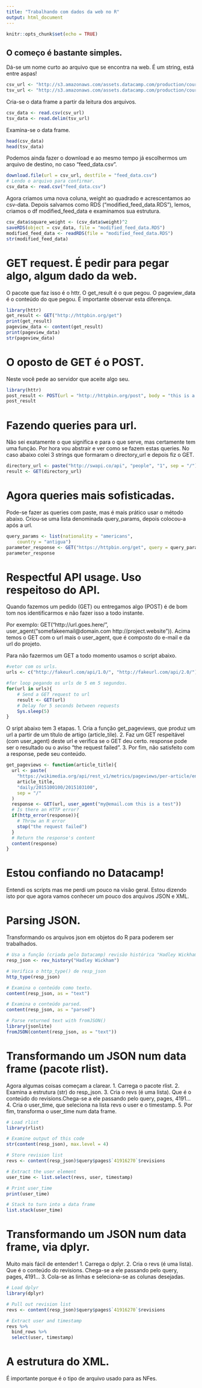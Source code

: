 ```yaml
---
title: "Trabalhando com dados da web no R"
output: html_document
---
```


```r
knitr::opts_chunk$set(echo = TRUE)
```

## O começo é bastante simples.

Dá-se um nome curto ao arquivo que se encontra na web. É um string, está entre aspas!
```r
csv_url <- "http://s3.amazonaws.com/assets.datacamp.com/production/course_1561/datasets/chickwts.csv"
tsv_url <- "http://s3.amazonaws.com/assets.datacamp.com/production/course_3026/datasets/tsv_data.tsv"
```

Cria-se o data frame a partir da leitura dos arquivos.
```r
csv_data <- read.csv(csv_url)
tsv_data <- read.delim(tsv_url)
```

Examina-se o data frame.
```r
head(csv_data)
head(tsv_data)
```

Podemos ainda fazer o download e ao mesmo tempo já escolhermos um arquivo de destino, no caso "feed_data.csv".
```r
download.file(url = csv_url, destfile = "feed_data.csv")
# Lendo o arquivo para confirmar.
csv_data <- read.csv("feed_data.csv")
```

Agora criamos uma nova coluna, weight ao quadrado e acrescentamos ao csv-data.
Depois salvamos como RDS ("modified_feed_data.RDS"),
lemos, criamos o df modified_feed_data e
examinamos sua estrutura.

```r
csv_data$square_weight <- (csv_data$weight)^2
saveRDS(object = csv_data, file = "modified_feed_data.RDS")
modified_feed_data <- readRDS(file = "modified_feed_data.RDS")
str(modified_feed_data)
```

# GET request. É pedir para pegar algo, algum dado da web. 
O pacote que faz isso é o httr. 
O get_result é o que pegou.
O pageview_data é o conteúdo do que pegou. É importante observar esta diferença.
```r
library(httr)
get_result <- GET("http://httpbin.org/get")
print(get_result)
pageview_data <- content(get_result)
print(pageview_data)
str(pageview_data)
```

# O oposto de GET é o POST. 
Neste você pede ao servidor que aceite algo seu.
```r
library(httr)
post_result <- POST(url = "http://httpbin.org/post", body = "this is a test")
post_result
```

# Fazendo queries para url.
Não sei exatamente o que significa e para o que serve, mas certamente tem uma função. 
Por hora vou abstrair e ver como se fazem estas queries.
No caso abaixo colei 3 strings que formaram o directory_url e depois fiz o GET.
```r
directory_url <- paste("http://swapi.co/api", "people", "1", sep = "/")
result <- GET(directory_url)
```

# Agora queries mais sofisticadas.
Pode-se fazer as queries com paste, mas é mais prático usar o método abaixo.
Criou-se uma lista denominada query_params, depois colocou-a após a url.
```r
query_params <- list(nationality = "americans", 
    country = "antigua")
parameter_response <- GET("https://httpbin.org/get", query = query_params)
parameter_response
```

# Respectful API usage. Uso respeitoso do API.
Quando fazemos um pedido (GET) ou entregamos algo (POST) é de bom tom nos identificarmos e não fazer isso a todo instante.

Por exemplo: GET("http://url.goes.here/", user_agent("somefakeemail@domain.com http://project.website")).
Acima temos o GET com o url mais o user_agent, que é composto do e-mail e da url do projeto.

Para não fazermos um GET a todo momento usamos o script abaixo.
```r
#vetor com os urls.
urls <- c("http://fakeurl.com/api/1.0/", "http://fakeurl.com/api/2.0/")

#for loop pegando os urls de 5 em 5 segundos.
for(url in urls){
    # Send a GET request to url
    result <- GET(url)
    # Delay for 5 seconds between requests
    Sys.sleep(5)
}
```

O sript abaixo tem 3 etapas.
1. Cria a função get_pageviews, que produz um url a partir de um título de artigo (article_tile).
2. Faz um GET respeitável (com user_agent) deste url e verifica se o GET deu certo.
response pode ser o resultado ou o aviso "the request failed".
3. Por fim, não satisfeito com a response, pede seu conteúdo.
```r
get_pageviews <- function(article_title){
  url <- paste(
    "https://wikimedia.org/api/rest_v1/metrics/pageviews/per-article/en.wikipedia/all-access/all-agents", 
    article_title, 
    "daily/2015100100/2015103100", 
    sep = "/"
  )   
  response <- GET(url, user_agent("my@email.com this is a test")) 
  # Is there an HTTP error?
  if(http_error(response)){ 
    # Throw an R error
    stop("the request failed") 
  }
  # Return the response's content
  content(response)
}
```

# Estou confiando no Datacamp!
Entendi os scripts mas me perdi um pouco na visão geral. Estou dizendo isto por que agora vamos conhecer um pouco dos arquivos JSON e XML.

# Parsing JSON.
Transformando os arquivos json em objetos do R para poderem ser trabalhados.

```r
# Usa a função (criada pelo Datacamp) revisão histórica "Hadley Wickham"
resp_json <- rev_history("Hadley Wickham")

# Verifica o http_type() de resp_json
http_type(resp_json)

# Examina o conteúdo como texto.
content(resp_json, as = "text")

# Examina o conteúdo parsed.
content(resp_json, as = "parsed")

# Parse returned text with fromJSON()
library(jsonlite)
fromJSON(content(resp_json, as = "text"))
```

# Transformando um JSON num data frame (pacote rlist).
Agora algumas coisas começam a clarear.
1. Carrega o pacote rlist.
2. Examina a estrutura (str) do resp_json.
3. Cria o revs (é uma lista). Que é o conteúdo do revisions.Chega-se a ele passando pelo query, pages, 4191...
4. Cria o user_time, que seleciona na lista revs o user e o timestamp.
5. Por fim, transforma o user_time num data frame.

```r
# Load rlist
library(rlist)

# Examine output of this code
str(content(resp_json), max.level = 4)

# Store revision list
revs <- content(resp_json)$query$pages$`41916270`$revisions

# Extract the user element
user_time <- list.select(revs, user, timestamp)

# Print user_time
print(user_time)

# Stack to turn into a data frame
list.stack(user_time)
```

# Transformando um JSON num data frame, via dplyr.
Muito mais fácil de entender!
1. Carrega o dplyr.
2. Cria o revs (é uma lista). Que é o conteúdo do revisions. Chega-se a ele passando pelo query, pages, 4191...
3. Cola-se as linhas e seleciona-se as colunas desejadas.

```r
# Load dplyr
library(dplyr)

# Pull out revision list
revs <- content(resp_json)$query$pages$`41916270`$revisions

# Extract user and timestamp
revs %>%
  bind_rows %>%           
  select(user, timestamp)
```

# A estrutura do XML.
É importante porque é o tipo de arquivo usado para as NFes.
```r

```

